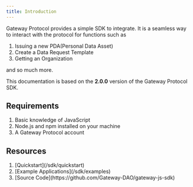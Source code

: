 ```yaml
---
title: Introduction
---
```


Gateway Protocol provides a simple SDK to integrate. It is a seamless way to interact with the protocol for functions such as

<ol>
  <li>Issuing a new PDA(Personal Data Asset)</li>
  <li>Create a Data Request Template</li>
  <li>Getting an Organization</li>
</ol>

and so much more.

This documentation is based on the **2.0.0** version of the Gateway Protocol SDK.

## Requirements

<ol>
  <li> Basic knowledge of JavaScript</li>
  <li> Node.js and npm installed on your machine</li>
  <li> A Gateway Protocol account</li>
</ol>

## Resources

<ol>
  <li> [Quickstart](/sdk/quickstart)</li>
  <li> [Example Applications](/sdk/examples)</li>
  <li> [Source Code](https://github.com/Gateway-DAO/gateway-js-sdk)</li>
</ol>
